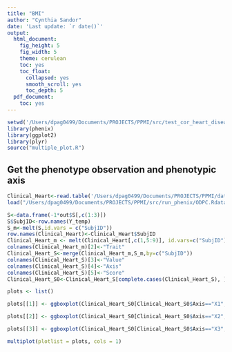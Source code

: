 ```yaml
---
title: "BMI"
author: "Cynthia Sandor"
date: 'Last update: `r date()`'
output:
  html_document:
    fig_height: 5
    fig_width: 5
    theme: cerulean
    toc: yes
    toc_float:
      collapsed: yes
      smooth_scroll: yes
      toc_depth: 5
  pdf_document:
    toc: yes
---
```




```r
setwd('/Users/dpag0499/Documents/PROJECTS/PPMI/src/test_cor_heart_disease')
library(phenix)
library(ggplot2)
library(plyr)
source("multiple_plot.R")
```

## Get the phenotype observation and phenotypic axis


```r
Clinical_Heart<-read.table('/Users/dpag0499/Documents/PROJECTS/PPMI/data/Discovery_dataset_Vascular_Disease.txt',header=T,sep='\t')
load("/Users/dpag0499/Documents/PROJECTS/PPMI/src/run_phenix/ODPC.Rdata")
```

```r
S<-data.frame(-1*out$S[,c(1:3)])
S$SubjID<-row.names(Y_temp)
S_m<-melt(S,id.vars = c("SubjID"))
row.names(Clinical_Heart)<-Clinical_Heart$SubjID
Clinical_Heart_m <- melt(Clinical_Heart[,c(1,5:9)], id.vars=c("SubjID"))
colnames(Clinical_Heart_m)[2]<-"Trait"
Clinical_Heart_S<-merge(Clinical_Heart_m,S_m,by=c("SubjID"))
colnames(Clinical_Heart_S)[3]<-"Value"
colnames(Clinical_Heart_S)[4]<-"Axis"
colnames(Clinical_Heart_S)[5]<-"Score"
Clinical_Heart_S0<-Clinical_Heart_S[complete.cases(Clinical_Heart_S), ]
```

```r
plots <- list()

plots[[1]] <- ggboxplot(Clinical_Heart_S0[Clinical_Heart_S0$Axis=="X1",], x = "Value", y ="Score",col="Value", palette = "jco",add = "jitter")+ylab("Axis 1") + facet_grid(~Trait) +  stat_compare_means() + theme(legend.position="none")

plots[[2]] <- ggboxplot(Clinical_Heart_S0[Clinical_Heart_S0$Axis=="X2",], x = "Value", y ="Score",col="Value", palette = "jco",add = "jitter")+ylab("Axis 2")  + facet_grid(~Trait) +  stat_compare_means() + theme(legend.position="none")

plots[[3]] <- ggboxplot(Clinical_Heart_S0[Clinical_Heart_S0$Axis=="X3",], x = "Value", y ="Score",col="Value", palette = "jco",add = "jitter")+ylab("Axis 3")  + facet_grid(~Trait) +  stat_compare_means() + theme(legend.position="none")

multiplot(plotlist = plots, cols = 1)

```
